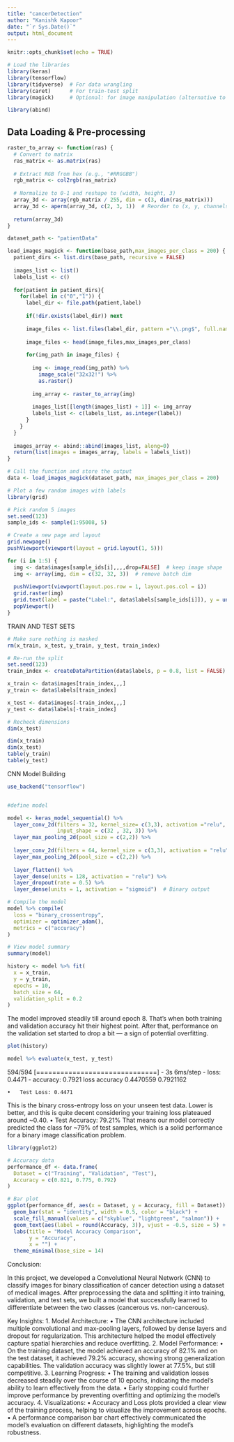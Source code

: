 ```yaml
---
title: "cancerDetection"
author: "Kanishk Kapoor"
date: "`r Sys.Date()`"
output: html_document
---
```


```r
knitr::opts_chunk$set(echo = TRUE)
```


```r
# Load the libraries
library(keras)
library(tensorflow)
library(tidyverse)  # For data wrangling
library(caret)      # For train-test split
library(magick)     # Optional: for image manipulation (alternative to imager)
```
```r
library(abind)
```

## Data Loading & Pre-processing


```r
raster_to_array <- function(ras) {
  # Convert to matrix
  ras_matrix <- as.matrix(ras)
  
  # Extract RGB from hex (e.g., "#RRGGBB")
  rgb_matrix <- col2rgb(ras_matrix)
  
  # Normalize to 0-1 and reshape to (width, height, 3)
  array_3d <- array(rgb_matrix / 255, dim = c(3, dim(ras_matrix)))
  array_3d <- aperm(array_3d, c(2, 3, 1))  # Reorder to (x, y, channels)
  
  return(array_3d)
}
```

```r
dataset_path <- "patientData"

load_images_magick <- function(base_path,max_images_per_class = 200) {
  patient_dirs <- list.dirs(base_path, recursive = FALSE)
  
  images_list <- list()
  labels_list <- c()
  
  for(patient in patient_dirs){
    for(label in c("0","1")) {
      label_dir <- file.path(patient,label)
      
      if(!dir.exists(label_dir)) next
      
      image_files <- list.files(label_dir, pattern ="\\.png$", full.names = TRUE)
      
      image_files <- head(image_files,max_images_per_class)
      
      for(img_path in image_files) {
        
        img <- image_read(img_path) %>%
          image_scale("32x32!") %>%
          as.raster()
        
        img_array <- raster_to_array(img)
        
        images_list[[length(images_list) + 1]] <- img_array
        labels_list <- c(labels_list, as.integer(label))
      }
    }
  }
  
  images_array <- abind::abind(images_list, along=0)
  return(list(images = images_array, labels = labels_list))
}
```

```r
# Call the function and store the output
data <- load_images_magick(dataset_path, max_images_per_class = 200)
```

```r
# Plot a few random images with labels
library(grid)

# Pick random 5 images
set.seed(123)
sample_ids <- sample(1:95008, 5)

# Create a new page and layout
grid.newpage()
pushViewport(viewport(layout = grid.layout(1, 5)))

for (i in 1:5) {
  img <- data$images[sample_ids[i],,,,drop=FALSE]  # keep image shape
  img <- array(img, dim = c(32, 32, 3))  # remove batch dim
  
  pushViewport(viewport(layout.pos.row = 1, layout.pos.col = i))
  grid.raster(img)
  grid.text(label = paste("Label:", data$labels[sample_ids[i]]), y = unit(0.1, "npc"), gp = gpar(col = "white", fontsize = 10))
  popViewport()
}
```
TRAIN AND TEST SETS

```r
# Make sure nothing is masked
rm(x_train, x_test, y_train, y_test, train_index)

# Re-run the split
set.seed(123)
train_index <- createDataPartition(data$labels, p = 0.8, list = FALSE)

x_train <- data$images[train_index,,,]
y_train <- data$labels[train_index]

x_test <- data$images[-train_index,,,]
y_test <- data$labels[-train_index]

# Recheck dimensions
dim(x_test)
```

```r
dim(x_train)
dim(x_test)
table(y_train)
table(y_test)
```
CNN Model Building

```r
use_backend("tensorflow")


#define model

model <- keras_model_sequential() %>%
  layer_conv_2d(filters = 32, kernel_size= c(3,3), activation ="relu",
                input_shape = c(32 , 32, 3)) %>%
  layer_max_pooling_2d(pool_size = c(2,2)) %>%
  
  layer_conv_2d(filters = 64, kernel_size = c(3,3), activation = "relu") %>%
  layer_max_pooling_2d(pool_size = c(2,2)) %>%
  
  layer_flatten() %>%
  layer_dense(units = 128, activation = "relu") %>%
  layer_dropout(rate = 0.5) %>%
  layer_dense(units = 1, activation = "sigmoid")  # Binary output

```

```r
# Compile the model
model %>% compile(
  loss = "binary_crossentropy",
  optimizer = optimizer_adam(),
  metrics = c("accuracy")
)

# View model summary
summary(model)
```





```r
history <- model %>% fit(
  x = x_train,
  y = y_train,
  epochs = 10,
  batch_size = 64,
  validation_split = 0.2
)
```
The model improved steadily till around epoch 8. That’s when both training and validation accuracy hit their highest point. After that, performance on the validation set started to drop a bit — a sign of potential overfitting.


```r
plot(history)
```

```r
model %>% evaluate(x_test, y_test)
```
594/594 [==============================] - 3s 6ms/step - loss: 0.4471 - accuracy: 0.7921
     loss  accuracy 
0.4470559 0.7921162 

	•	Test Loss: 0.4471
This is the binary cross-entropy loss on your unseen test data. Lower is better, and this is quite decent considering your training loss plateaued around ~0.40.
	•	Test Accuracy: 79.21%
That means our model correctly predicted the class for ~79% of test samples, which is a solid performance for a binary image classification problem.

```r
library(ggplot2)

# Accuracy data
performance_df <- data.frame(
  Dataset = c("Training", "Validation", "Test"),
  Accuracy = c(0.821, 0.775, 0.792)
)

# Bar plot
ggplot(performance_df, aes(x = Dataset, y = Accuracy, fill = Dataset)) +
  geom_bar(stat = "identity", width = 0.5, color = "black") +
  scale_fill_manual(values = c("skyblue", "lightgreen", "salmon")) +
  geom_text(aes(label = round(Accuracy, 3)), vjust = -0.5, size = 5) +
  labs(title = "Model Accuracy Comparison",
       y = "Accuracy",
       x = "") +
  theme_minimal(base_size = 14)
```
Conclusion:

In this project, we developed a Convolutional Neural Network (CNN) to classify images for binary classification of cancer detection using a dataset of medical images. After preprocessing the data and splitting it into training, validation, and test sets, we built a model that successfully learned to differentiate between the two classes (cancerous vs. non-cancerous).

Key Insights:
	1.	Model Architecture:
	•	The CNN architecture included multiple convolutional and max-pooling layers, followed by dense layers and dropout for regularization. This architecture helped the model effectively capture spatial hierarchies and reduce overfitting.
	2.	Model Performance:
	•	On the training dataset, the model achieved an accuracy of 82.1% and on the test dataset, it achieved 79.2% accuracy, showing strong generalization capabilities. The validation accuracy was slightly lower at 77.5%, but still competitive.
	3.	Learning Progress:
	•	The training and validation losses decreased steadily over the course of 10 epochs, indicating the model’s ability to learn effectively from the data.
	•	Early stopping could further improve performance by preventing overfitting and optimizing the model’s accuracy.
	4.	Visualizations:
	•	Accuracy and Loss plots provided a clear view of the training process, helping to visualize the improvement across epochs.
	•	A performance comparison bar chart effectively communicated the model’s evaluation on different datasets, highlighting the model’s robustness.
